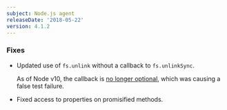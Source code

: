```yaml
---
subject: Node.js agent
releaseDate: '2018-05-22'
version: 4.1.2
---
```


### Fixes

* Updated use of `fs.unlink` without a callback to `fs.unlinkSync`.

  As of Node v10, the callback is [no longer optional](https://nodejs.org/dist/latest-v10.x/docs/api/fs.html#fs_fs_unlink_path_callback), which was causing a false test failure.
* Fixed access to properties on promisified methods.
